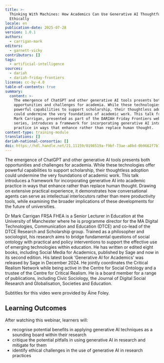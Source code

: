 ```yaml
---
title: >-
  Thinking With Machines: How Academics Can Use Generative AI Thoughtfully and
  Ethically
locale: en
publication-date: 2025-07-28
version: 1.0.1
authors:
  - carrigan-mark
editors:
  - garnett-vicky
contributors: []
tags:
  - artificial-intelligence
sources:
  - dariah
  - dariah-friday-frontiers
license: cc-by-4.0
table-of-contents: true
summary:
  content: >-
    The emergence of ChatGPT and other generative AI tools presents both
    opportunities and challenges for academia. While these technologies offer
    powerful capabilities to support scholarship, their thoughtless adoption
    could undermine the very foundations of academic work. This talk from Dr.
    Mark Carrigan, presented as part of the DARIAH Friday Frontiers webinar
    series, introduces a framework for incorporating generative AI into academic
    practice in ways that enhance rather than replace human thought.
content-type: training-module
translations: []
dariah-national-consortia: []
doi: https://hdl.handle.net/21.11159/0198519a-f9bf-73ae-a8bd-0b9662f7b78d
---
```

The emergence of ChatGPT and other generative AI tools presents both opportunities and challenges for academia. While these technologies offer powerful capabilities to support scholarship, their thoughtless adoption could undermine the very foundations of academic work. This talk introduces a framework for incorporating generative AI into academic practice in ways that enhance rather than replace human thought. Drawing on extensive practical experience, it demonstrates how conversational agents can serve as intellectual interlocutors rather than mere productivity tools, while examining the broader implications of these developments for the future of universities.

Dr Mark Carrigan FRSA FHEA is a Senior Lecturer in Education at the University of Manchester where he is programme director for the MA Digital Technologies, Communication and Education (DTCE) and co-lead of the DTCE Research and Scholarship group. Trained as a philosopher and sociologist, his research aims to bridge fundamental questions of social ontology with practical and policy interventions to support the effective use of emerging technologies within education. He has written or edited eight books, including Social Media for Academics, published by Sage and now in its second edition. His latest book ‘Generative AI for Academics’ was released by Sage in December 2024. He jointly coordinates the Critical Realism Network while being active in the Centre for Social Ontology and a trustee of the Centre for Critical Realism. He is a board member for a range of publications, including Civic Sociology, the Journal of Digital Social Research and Globalisation, Societies and Education.

Subtitles for this video were provided by Áine Foley.

## Learning Outcomes

After watching this webinar, learners will:

* recognise potential benefits in applying generative AI techniques as a sounding board within their research
* critique the potential pitfalls in using generative AI in research and mitigate for them
* identify ethical challenges in the use of generative AI in research practices

<VideoCard provider="youtube" id="8w56GaAjaP4" title="Thinking With Machines: How Academics Can Use Generative AI Thoughtfully and Ethically" subtitle="Click here to watch the webinar" src="/assets/content/assets/en/resources/hosted/thinking-with-machines-how-academics-can-use-generative-ai-thoughtfully-and-ethically/mark-carrigan-thumbnail.png" />
